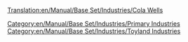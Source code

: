 [[Translation:en/Manual/Base Set/Industries/Cola Wells]]
{{en/Manual/Base Set/Industries/Industries|Image=[[File:en/Manual/Base Set/Industries/ColaWells.png]]
|name=Cola Wells
|climates=[[en/Manual/Climates]]
|accepts=Nothing
|produces=[[en/Manual/Base Set/Cargos/Cola]]
|notes=Not present in other [[en/Manual/Climates]].
}}
[[Category:en/Manual/Base Set/Industries/Primary Industries]]
[[Category:en/Manual/Base Set/Industries/Toyland Industries]]